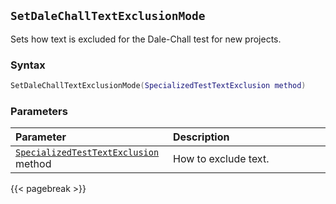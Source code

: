 ## `SetDaleChallTextExclusionMode`

Sets how text is excluded for the Dale-Chall test for new projects.

### Syntax {-}

``` .lua
SetDaleChallTextExclusionMode(SpecializedTestTextExclusion method)
```

### Parameters {-}

**Parameter** | **Description**
| :-- | :-- |
| [`SpecializedTestTextExclusion`](#specializedtesttextexclusion) method | How to exclude text. |

{{< pagebreak >}}